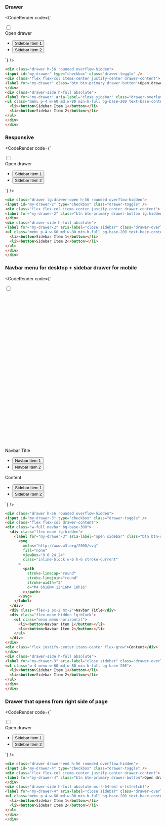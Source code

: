 
### Drawer

<CodeRender code={`
<div class="drawer h-56 rounded overflow-hidden">
<input id="my-drawer" type="checkbox" class="drawer-toggle" />
<div class="flex flex-col items-center justify-center drawer-content">
<label for="my-drawer" class="btn btn-primary drawer-button">Open drawer</label>
</div>
<div class="drawer-side h-full absolute">
<label for="my-drawer" aria-label="close sidebar" class="drawer-overlay"></label>
<ul class="menu p-4 w-60 md:w-80 min-h-full bg-base-200 text-base-content">
  <li><button>Sidebar Item 1</button></li>
  <li><button>Sidebar Item 2</button></li>
</ul>
</div>
</div>

`} />

```html
<div class="drawer h-56 rounded overflow-hidden">
<input id="my-drawer" type="checkbox" class="drawer-toggle" />
<div class="flex flex-col items-center justify-center drawer-content">
<label for="my-drawer" class="btn btn-primary drawer-button">Open drawer</label>
</div>
<div class="drawer-side h-full absolute">
<label for="my-drawer" aria-label="close sidebar" class="drawer-overlay"></label>
<ul class="menu p-4 w-60 md:w-80 min-h-full bg-base-200 text-base-content">
  <li><button>Sidebar Item 1</button></li>
  <li><button>Sidebar Item 2</button></li>
</ul>
</div>
</div>

```
### Responsive

<CodeRender code={`
<div class="drawer lg:drawer-open h-56 rounded overflow-hidden">
<input id="my-drawer-2" type="checkbox" class="drawer-toggle" />
<div class="flex flex-col items-center justify-center drawer-content">
<label for="my-drawer-2" class="btn btn-primary drawer-button lg:hidden">Open drawer</label>
</div>
<div class="drawer-side h-full absolute">
<label for="my-drawer-2" aria-label="close sidebar" class="drawer-overlay"></label>
<ul class="menu p-4 w-60 md:w-80 min-h-full bg-base-200 text-base-content">
  <li><button>Sidebar Item 1</button></li>
  <li><button>Sidebar Item 2</button></li>
</ul>
</div>
</div>

`} />

```html
<div class="drawer lg:drawer-open h-56 rounded overflow-hidden">
<input id="my-drawer-2" type="checkbox" class="drawer-toggle" />
<div class="flex flex-col items-center justify-center drawer-content">
<label for="my-drawer-2" class="btn btn-primary drawer-button lg:hidden">Open drawer</label>
</div>
<div class="drawer-side h-full absolute">
<label for="my-drawer-2" aria-label="close sidebar" class="drawer-overlay"></label>
<ul class="menu p-4 w-60 md:w-80 min-h-full bg-base-200 text-base-content">
  <li><button>Sidebar Item 1</button></li>
  <li><button>Sidebar Item 2</button></li>
</ul>
</div>
</div>

```
### Navbar menu for desktop + sidebar drawer for mobile

<CodeRender code={`
<div class="drawer h-56 rounded overflow-hidden">
<input id="my-drawer-3" type="checkbox" class="drawer-toggle" />
<div class="flex flex-col drawer-content">
<div class="w-full navbar bg-base-300">
  <div class="flex-none lg:hidden">
    <label for="my-drawer-3" aria-label="open sidebar" class="btn btn-square btn-ghost">
      <svg
        xmlns="http://www.w3.org/2000/svg"
        fill="none"
        viewBox="0 0 24 24"
        class="inline-block w-6 h-6 stroke-current"
      >
        <path
          stroke-linecap="round"
          stroke-linejoin="round"
          stroke-width="2"
          d="M4 6h16M4 12h16M4 18h16"
        ></path>
      </svg>
    </label>
  </div>
  <div class="flex-1 px-2 mx-2">Navbar Title</div>
  <div class="flex-none hidden lg:block">
    <ul class="menu menu-horizontal">
      <li><button>Navbar Item 1</button></li>
      <li><button>Navbar Item 2</button></li>
    </ul>
  </div>
</div>
<div class="flex justify-center items-center flex-grow">Content</div>
</div>
<div class="drawer-side h-full absolute">
<label for="my-drawer-3" aria-label="close sidebar" class="drawer-overlay"></label>
<ul class="p-4 menu w-60 md:w-80 min-h-full bg-base-200">
  <li><button>Sidebar Item 1</button></li>
  <li><button>Sidebar Item 2</button></li>
</ul>
</div>
</div>

`} />

```html
<div class="drawer h-56 rounded overflow-hidden">
<input id="my-drawer-3" type="checkbox" class="drawer-toggle" />
<div class="flex flex-col drawer-content">
<div class="w-full navbar bg-base-300">
  <div class="flex-none lg:hidden">
    <label for="my-drawer-3" aria-label="open sidebar" class="btn btn-square btn-ghost">
      <svg
        xmlns="http://www.w3.org/2000/svg"
        fill="none"
        viewBox="0 0 24 24"
        class="inline-block w-6 h-6 stroke-current"
      >
        <path
          stroke-linecap="round"
          stroke-linejoin="round"
          stroke-width="2"
          d="M4 6h16M4 12h16M4 18h16"
        ></path>
      </svg>
    </label>
  </div>
  <div class="flex-1 px-2 mx-2">Navbar Title</div>
  <div class="flex-none hidden lg:block">
    <ul class="menu menu-horizontal">
      <li><button>Navbar Item 1</button></li>
      <li><button>Navbar Item 2</button></li>
    </ul>
  </div>
</div>
<div class="flex justify-center items-center flex-grow">Content</div>
</div>
<div class="drawer-side h-full absolute">
<label for="my-drawer-3" aria-label="close sidebar" class="drawer-overlay"></label>
<ul class="p-4 menu w-60 md:w-80 min-h-full bg-base-200">
  <li><button>Sidebar Item 1</button></li>
  <li><button>Sidebar Item 2</button></li>
</ul>
</div>
</div>

```
### Drawer that opens from right side of page

<CodeRender code={`
<div class="drawer drawer-end h-56 rounded overflow-hidden">
<input id="my-drawer-4" type="checkbox" class="drawer-toggle" />
<div class="flex flex-col items-center justify-center drawer-content">
<label for="my-drawer-4" class="btn btn-primary drawer-button">Open drawer</label>
</div>
<div class="drawer-side h-full absolute ms-[-54rem] w-[stretch]">
<label for="my-drawer-4" aria-label="close sidebar" class="drawer-overlay"></label>
<ul class="menu p-4 w-60 md:w-80 min-h-full bg-base-200 text-base-content">
  <li><button>Sidebar Item 1</button></li>
  <li><button>Sidebar Item 2</button></li>
</ul>
</div>
</div>

`} />

```html
<div class="drawer drawer-end h-56 rounded overflow-hidden">
<input id="my-drawer-4" type="checkbox" class="drawer-toggle" />
<div class="flex flex-col items-center justify-center drawer-content">
<label for="my-drawer-4" class="btn btn-primary drawer-button">Open drawer</label>
</div>
<div class="drawer-side h-full absolute ms-[-54rem] w-[stretch]">
<label for="my-drawer-4" aria-label="close sidebar" class="drawer-overlay"></label>
<ul class="menu p-4 w-60 md:w-80 min-h-full bg-base-200 text-base-content">
  <li><button>Sidebar Item 1</button></li>
  <li><button>Sidebar Item 2</button></li>
</ul>
</div>
</div>

```